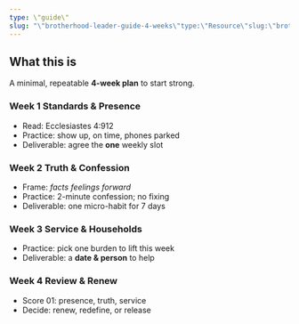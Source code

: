 ```yaml
---
type: \"guide\"
slug: "\"brotherhood-leader-guide-4-weeks\"type:\"Resource\"slug:\"brotherhood-leader-guide-4-weeks\"tags:[\"guide\",\"brotherhood\"]coverImage:\"/assets/images/resources/brotherhood-guide.jpg\""
---
```


## What this is
A minimal, repeatable **4-week plan** to start strong.

### Week 1 Standards & Presence
- Read: Ecclesiastes 4:912
- Practice: show up, on time, phones parked
- Deliverable: agree the **one** weekly slot

### Week 2 Truth & Confession
- Frame: _facts feelings forward_
- Practice: 2-minute confession; no fixing
- Deliverable: one micro-habit for 7 days

### Week 3 Service & Households
- Practice: pick one burden to lift this week
- Deliverable: a **date & person** to help

### Week 4 Review & Renew
- Score 01: presence, truth, service
- Decide: renew, redefine, or release
